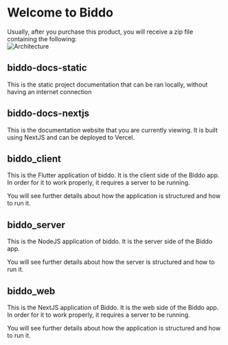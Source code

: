 
# Welcome to Biddo

Usually, after you purchase this product, you will receive a zip file containing the following:
<br/>
<Zoom>
<Image
  src="/generic/1.png"
  alt="Architecture"
  width={1500}
  height={1500}
/>
</Zoom>

## biddo-docs-static
This is the static project documentation that can be ran locally, without having an internet connection

## biddo-docs-nextjs
This is the documentation website that you are currently viewing. It is built using NextJS and can be deployed to Vercel.

## biddo_client
This is the Flutter application of biddo. It is the client side of the Biddo app. In order for it to work properly, it requires a server to be running.

You will see further details about how the application is structured and how to run it.

## biddo_server
This is the NodeJS application of biddo. It is the server side of the Biddo app.

You will see further details about how the server is structured and how to run it.

## biddo_web
This is the NextJS application of Biddo. It is the web side of the Biddo app. In order for it to work properly, it requires a server to be running.

You will see further details about how the application is structured and how to run it.